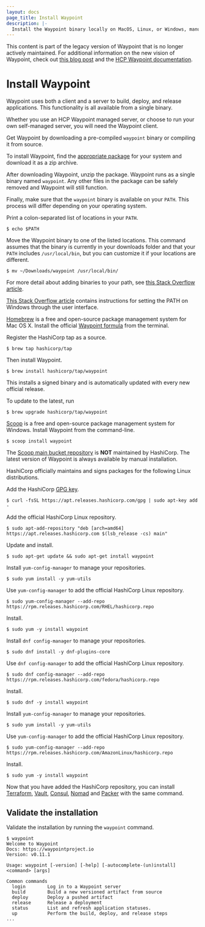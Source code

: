 ```yaml
---
layout: docs
page_title: Install Waypoint
description: |-
  Install the Waypoint binary locally on MacOS, Linux, or Windows, manually or with a package manager.
---
```


<Warning>

This content is part of the legacy version of Waypoint that is no longer actively maintained. For additional information on the new vision of Waypoint, check out [this blog post](https://www.hashicorp.com/blog/a-new-vision-for-hcp-waypoint) and the [HCP Waypoint documentation](/hcp/docs/waypoint).

</Warning>

# Install Waypoint

Waypoint uses both a client and a server to build, deploy, and release
applications. This functionality is all available from a single binary.

Whether you use an HCP Waypoint managed server, or choose to run your own
self-managed server, you will need the Waypoint client.

<Tabs>
<Tab heading="Manual installation">

Get Waypoint by downloading a pre-compiled `waypoint` binary or compiling it from source.

To install Waypoint, find the [appropriate package](/waypoint/downloads/) for your system and download it as a zip archive.

After downloading Waypoint, unzip the package. Waypoint runs as a single
binary named `waypoint`. Any other files in the package can be safely removed
and Waypoint will still function.

Finally, make sure that the `waypoint` binary is available on your `PATH`. This process will differ depending on your operating system.

<Tabs>
<Tab heading="Mac or Linux">

Print a colon-separated list of locations in your `PATH`.

```shell-session
$ echo $PATH
```

Move the Waypoint binary to one of the listed locations. This command assumes that the binary is currently in your downloads folder and that your `PATH` includes `/usr/local/bin`, but you can customize it if your locations are different.

```shell-session
$ mv ~/Downloads/waypoint /usr/local/bin/
```

For more detail about adding binaries to your path, see [this Stack Overflow article](https://stackoverflow.com/questions/14637979/how-to-permanently-set-path-on-linux).

</Tab>
<Tab heading="Windows">

[This Stack Overflow article](https://stackoverflow.com/questions/1618280/where-can-i-set-path-to-make-exe-on-windows)
contains instructions for setting the PATH on Windows through the user interface.

</Tab>
</Tabs>
</Tab>
<Tab heading="Homebrew on OS X">

[Homebrew](https://brew.sh) is a free and open-source package management system
for Mac OS X. Install the official [Waypoint
formula](https://github.com/hashicorp/homebrew-tap) from the terminal.

Register the HashiCorp tap as a source.

```shell-session
$ brew tap hashicorp/tap
```

Then install Waypoint.

```shell-session
$ brew install hashicorp/tap/waypoint
```

<Note>

 This installs a signed binary and is automatically updated with
every new official release.

</Note>

To update to the latest, run

```shell-session
$ brew upgrade hashicorp/tap/waypoint
```

</Tab>
<Tab heading="Scoop on Windows">

[Scoop](https://scoop.sh/) is a free and open-source package management system
for Windows. Install Waypoint from the command-line.

```shell-session
$ scoop install waypoint
```

<Note>

 The [Scoop main bucket
repository](https://github.com/ScoopInstaller/Main/blob/master/bucket/waypoint.json)
is **NOT** maintained by HashiCorp. The latest version of Waypoint is always
available by manual installation.

</Note>

</Tab>
<Tab heading="Linux">

HashiCorp officially maintains and signs packages for the following Linux distributions.

<Tabs>
<Tab heading="Ubuntu/Debian">

Add the HashiCorp [GPG key][gpg-key].

```shell-session
$ curl -fsSL https://apt.releases.hashicorp.com/gpg | sudo apt-key add -
```

Add the official HashiCorp Linux repository.

```shell-session
$ sudo apt-add-repository "deb [arch=amd64] https://apt.releases.hashicorp.com $(lsb_release -cs) main"
```

Update and install.

```shell-session
$ sudo apt-get update && sudo apt-get install waypoint
```

</Tab>
<Tab heading="CentOS/RHEL">

Install `yum-config-manager` to manage your repositories.

```shell-session
$ sudo yum install -y yum-utils
```

Use `yum-config-manager` to add the official HashiCorp Linux repository.

```shell-session
$ sudo yum-config-manager --add-repo https://rpm.releases.hashicorp.com/RHEL/hashicorp.repo
```

Install.

```shell-session
$ sudo yum -y install waypoint
```

</Tab>
<Tab heading="Fedora">

Install `dnf config-manager` to manage your repositories.

```shell-session
$ sudo dnf install -y dnf-plugins-core
```

Use `dnf config-manager` to add the official HashiCorp Linux repository.

```shell-session
$ sudo dnf config-manager --add-repo https://rpm.releases.hashicorp.com/fedora/hashicorp.repo
```

Install.

```shell-session
$ sudo dnf -y install waypoint
```

</Tab>
<Tab heading="Amazon Linux">

Install `yum-config-manager` to manage your repositories.

```shell-session
$ sudo yum install -y yum-utils
```

Use `yum-config-manager` to add the official HashiCorp Linux repository.

```shell-session
$ sudo yum-config-manager --add-repo https://rpm.releases.hashicorp.com/AmazonLinux/hashicorp.repo
```

Install.

```shell-session
$ sudo yum -y install waypoint
```

</Tab>
</Tabs>

<Tip>

 Now that you have added the HashiCorp repository, you can install
[Terraform](/terraform/tutorials/aws-get-started/install-cli),
[Vault](/vault/tutorials/getting-started/getting-started-install),
[Consul](/consul/tutorials/get-started-vms/virtual-machine-gs-deploy),
[Nomad](/nomad/tutorials/get-started/get-started-install) and
[Packer](/packer/tutorials/docker-get-started/get-started-install-cli) with the same command.

</Tip>

</Tab>
</Tabs>

## Validate the installation

Validate the installation by running the `waypoint` command.

```
$ waypoint
Welcome to Waypoint
Docs: https://waypointproject.io
Version: v0.11.1

Usage: waypoint [-version] [-help] [-autocomplete-(un)install] <command> [args]

Common commands
  login        Log in to a Waypoint server
  build        Build a new versioned artifact from source
  deploy       Deploy a pushed artifact
  release      Release a deployment
  status       List and refresh application statuses.
  up           Perform the build, deploy, and release steps
...
```

[gpg-key]: https://apt.releases.hashicorp.com/gpg 'HashiCorp GPG key'
